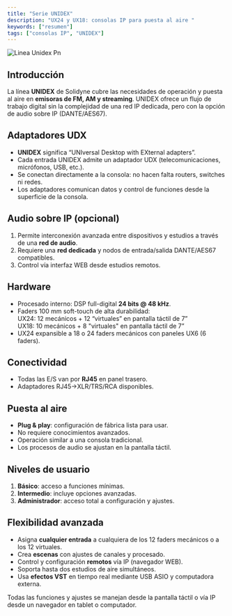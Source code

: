 ```yaml
---
title: "Serie UNIDEX"
description: "UX24 y UX18: consolas IP para puesta al aire "
keywords: ["resumen"]
tags: ["consolas IP", "UNIDEX"]
---
```


![Linea Unidex Pn](/images/thumbnails/Linea_unidex.png)

## Introducción

La línea **UNIDEX** de Solidyne cubre las necesidades de operación y puesta al aire en **emisoras de FM, AM y streaming**. UNIDEX ofrece un flujo de trabajo digital sin la complejidad de una red IP dedicada, pero con la opción de audio sobre IP (DANTE/AES67).

## Adaptadores UDX

- **UNIDEX** significa “UNIversal Desktop with EXternal adapters”.
- Cada entrada UNIDEX admite un adaptador UDX (telecomunicaciones, micrófonos, USB, etc.).
- Se conectan directamente a la consola: no hacen falta routers, switches ni redes.
- Los adaptadores comunican datos y control de funciones desde la superficie de la consola.

## Audio sobre IP (opcional)

1. Permite interconexión avanzada entre dispositivos y estudios a través de una **red de audio**.
2. Requiere una **red dedicada** y nodos de entrada/salida DANTE/AES67 compatibles.
3. Control vía interfaz WEB desde estudios remotos.

## Hardware

- Procesado interno: DSP full-digital **24 bits @ 48 kHz**.
- Faders 100 mm soft-touch de alta durabilidad:\
  UX24: 12 mecánicos + 12 “virtuales” en pantalla táctil de 7”\
  UX18: 10 mecánicos + 8 "virtuales" en pantalla táctil de 7”
- UX24 expansible a 18 o 24 faders mecánicos con paneles UX6 (6 faders).

## Conectividad

- Todas las E/S van por **RJ45** en panel trasero.
- Adaptadores RJ45→XLR/TRS/RCA disponibles.

## Puesta al aire

- **Plug & play**: configuración de fábrica lista para usar.
- No requiere conocimientos avanzados.
- Operación similar a una consola tradicional.
- Los procesos de audio se ajustan en la pantalla táctil.

## Niveles de usuario

1. **Básico**: acceso a funciones mínimas.
2. **Intermedio**: incluye opciones avanzadas.
3. **Administrador**: acceso total a configuración y ajustes.

## Flexibilidad avanzada

- Asigna **cualquier entrada** a cualquiera de los 12 faders mecánicos o a los 12 virtuales.
- Crea **escenas** con ajustes de canales y procesado.
- Control y configuración **remotos** vía IP (navegador WEB).
- Soporta hasta dos estudios de aire simultáneos.
- Usa **efectos VST** en tiempo real mediante USB ASIO y computadora externa.

<Info>
  Todas las funciones y ajustes se manejan desde la pantalla táctil o vía IP desde un navegador en tablet o computador.
</Info>